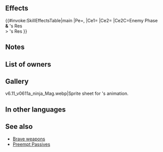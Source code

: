{{Weapon Infobox
|tagid=SID_艶花忍法帳
|intID=3336
|image=wep_mg071
|exclusive=1
|weaponType=Red Tome
|cost=400
|might=8
|range=2
|cooldown=-1
|effect=Accelerates Special trigger (cooldown count-1).<br>Grants Def/Res+5 and inflicts Spd-8 on unit. Unit attacks twice. (Even if foe initiates combat, unit attacks twice.) If foe initiates combat and unit's Res > foe's Res, unit can counterattack before foe's first attack.
|statModifiers=0,8,-8,5,5
|required=Bolganone;Fenrir
|properties=
}}
==Effects==
{{#invoke:SkillEffectsTable|main
|Pe={{Eft|Stat Boost|Def/Res|5}}, {{Eft|Stat Reduction|Spd|8}}
|Ce1={{Eft|Attack Twice}}
|Ce2={{Eft|Vantage}}
|Ce2C=Enemy Phase<br>'''&''' {{Tgt|Unit}}'s Res<br>> {{Tgt|Foe}}'s Res
}}

==Notes==
{{Brave weapon interaction}}
{{Counterattack before first attack}}
==List of owners==
{{Skill Hero List}}
==Gallery==
<gallery>
v6.11_v0611a_ninja_Mag.webp|Sprite sheet for {{PAGENAME}}'s animation.
</gallery>
==In other languages==
{{OtherLanguages
|japanese=艶花忍法帳
|german=Blumige Schrift
|spanishEU=Rollo floral
|spanishLA=Rollo floral
|french=Rouleau floral
|italian=Rotolo fiorito
|chineseTW=艷花忍法帳
|portuguese=Pergaminho floral
}}
==See also==
{{See also skills|cond=(Description LIKE '%Grants Def/Res+%inflicts Spd-%unit attacks twice.%' OR Description LIKE '%if unit_s%> foe_s%%unit can counterattack before foe_s first attack%') AND (Exclusive=1 OR SP=300)}}
* [[Brave weapons]]
* [[Skill families/B Passives#Preempt|Preempt Passives]]
{{Weapons Navbox}}